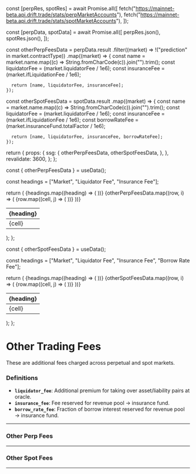 
  const [perpRes, spotRes] = await Promise.all([
    fetch("https://mainnet-beta.api.drift.trade/stats/perpMarketAccounts"),
    fetch("https://mainnet-beta.api.drift.trade/stats/spotMarketAccounts"),
  ]);

  const [perpData, spotData] = await Promise.all([
    perpRes.json(),
    spotRes.json(),
  ]);

  const otherPerpFeesData = perpData.result
    .filter((market) => !("prediction" in market.contractType))
    .map((market) => {
      const name = market.name.map((c) => String.fromCharCode(c)).join("").trim();
      const liquidatorFee = (market.liquidatorFee / 1e6);
      const insuranceFee = (market.ifLiquidationFee / 1e6);

      return [name, liquidatorFee, insuranceFee];
    });

  const otherSpotFeesData = spotData.result
    .map((market) => {
      const name = market.name.map((c) => String.fromCharCode(c)).join("").trim();
      const liquidatorFee = (market.liquidatorFee / 1e6);
      const insuranceFee = (market.ifLiquidationFee / 1e6);
      const borrowRateFee = (market.insuranceFund.totalFactor / 1e6);

      return [name, liquidatorFee, insuranceFee, borrowRateFee];
    });

  return {
    props: {
      ssg: {
        otherPerpFeesData,
        otherSpotFeesData,
      },
    },
    revalidate: 3600,
  };
};

  const { otherPerpFeesData } = useData();

  const headings = ["Market", "Liquidator Fee", "Insurance Fee"];

  return (
    <table>
      <thead>
        <tr>
          {headings.map((heading) => (
            <th key={heading}>{heading}</th>
          ))}
        </tr>
      </thead>
      <tbody>
        {otherPerpFeesData.map((row, i) => (
          <tr key={i}>
            {row.map((cell, j) => (
              <td key={j}>{cell}</td>
            ))}
          </tr>
        ))}
      </tbody>
    </table>
  );
};

  const { otherSpotFeesData } = useData();

  const headings = ["Market", "Liquidator Fee", "Insurance Fee", "Borrow Rate Fee"];

  return (
    <table>
      <thead>
        <tr>
          {headings.map((heading) => (
            <th key={heading}>{heading}</th>
          ))}
        </tr>
      </thead>
      <tbody>
        {otherSpotFeesData.map((row, i) => (
          <tr key={i}>
            {row.map((cell, j) => (
              <td key={j}>{cell}</td>
            ))}
          </tr>
        ))}
      </tbody>
    </table>
  );
};

# Other Trading Fees

These are additional fees charged across perpetual and spot markets.

### Definitions

- **`liquidator_fee`**: Additional premium for taking over asset/liability pairs at oracle.
- **`insurance_fee`**: Fee reserved for revenue pool → insurance fund.
- **`borrow_rate_fee`**: Fraction of borrow interest reserved for revenue pool → insurance fund.

---

### Other Perp Fees

<OtherPerpFeesTable />

---

### Other Spot Fees

<OtherSpotFeesTable />

---



